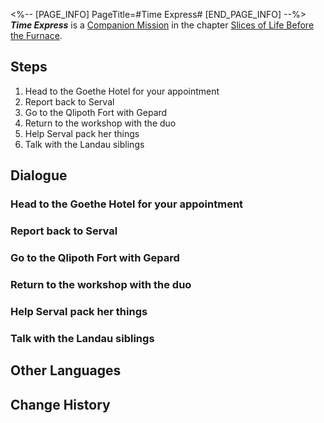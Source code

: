 <%-- [PAGE_INFO]
PageTitle=#Time Express#
[END_PAGE_INFO] --%>
{{Stub|Dialogue, characters, and location(s)}}
{{Mission Infobox
|id            = 2011402
|title         = 
|image         = Mission Time Express.png
|type          = Companion
|event_name    = 
|chapter       = Slices of Life Before the Furnace (Companion Mission Chapter)
|requirements  = [[Trailblaze Mission]] ''[[Silent Galaxy]]'' completed
|summary       = Serval decided to let go of all associations with the city and boarded the Express to explore the depths of the cosmos. However, will she achieve what she desires?
|characters    = <!--characters that appear in this mission-->
|startLocation = <!--location as it intially appears on the mission screen-->
|world         = <!--i.e. Penacony-->
|area          = <!--i.e. A Child's Dream-->
|prev          = 
|next          = 
|exp           = 350
|credits       = 25000
|stellarJade   = 
|other         = {{Card List|Traveler's Guide*2; Recipe: Disposable Kinetic Arm*1; Shield*200|delim=;}}
}}
'''''Time Express''''' is a [[Companion Mission]] in the chapter [[Slices of Life Before the Furnace (Companion Mission Chapter)|Slices of Life Before the Furnace]].

==Steps==
# Head to the Goethe Hotel for your appointment
# Report back to Serval
# Go to the Qlipoth Fort with Gepard
# Return to the workshop with the duo
# Help Serval pack her things
# Talk with the Landau siblings

<!--
==Gameplay Notes==

--><!--
==Trial Character==

-->
==Dialogue==
{{Stub Dialogue}}
{{Dialogue Start}}
:{{tx}}
{{Dialogue End}}

===Head to the Goethe Hotel for your appointment===
{{Mission Description|type=companion|location=<!--to be added-->|update|Serval invited you to have afternoon tea together at the Goethe Hotel with a clumsy excuse. After all, there is no such thing as a free lunch &mdash; You immediately realize that there is more to it.<br />No matter what, head to the Goethe Hotel and chat with Serval &mdash; Who can resist a free cup of coffee? At the very least, Serval is one of the few people in Belobog that you call your friends, no?}}
{{Dialogue Start}}
:{{tx}}
{{Dialogue End}}

===Report back to Serval===
{{Mission Description|type=companion|location=<!--to be added-->|update|As Serval requested, you asked the opinion of the Express crew and received affirmative answers. Give this good news to Serval!}}
{{Dialogue Start}}
:{{tx}}
{{Dialogue End}}

===Go to the Qlipoth Fort with Gepard===
{{Mission Description|type=companion|location=<!--to be added-->|update|Once at the workshop, you realized Serval probably won't have her wish granted &mdash; The new Supreme Guardian Bronya at Qlipoth Fort is asking Serval to return to the army and contribute to the development of the Guards.<br />Serval could not outspeak Gepard and you in this argument and went unhappily to negotiate with the Supreme Guardian, and her concerned brother is evidently worried about her.<br />Why don't you head to Qlipoth Fort with Gepard and see how the negotiation is going.}}
{{Dialogue Start}}
:{{tx}}
{{Dialogue End}}

===Return to the workshop with the duo===
{{Mission Description|type=companion|location=<!--to be added-->|update|You finally understood Bronya's true intentions after communicating with her &mdash; She passed a certain heirloom from Cocolia to Serval.<br />This rather flamboyant electric guitar seems to be connected to Serval and Cocolia's past. You'll need to return to the workshop and listen to Serval talking about it to know the details.}}
{{Dialogue Start}}
:{{tx}}
{{Dialogue End}}

===Help Serval pack her things===
{{Mission Description|type=companion|location=<!--to be added-->|update|The workshop always felt as comforting as a home. As you prepare to pack up and leave here forever, this homely feeling is intensified.<br />But this is only your personal guess... What does Serval think? She is probably the only one who knows that.<br />But this has nothing to do with you. Just help her pack for now.}}
{{Dialogue Start}}
:{{tx}}
{{Dialogue End}}

===Talk with the Landau siblings===
{{Mission Description|type=companion|location=<!--to be added-->|update|Serval had finished packing. Listen to what she and her brother have planned for the future.}}
{{Dialogue Start}}
:{{tx}}
{{Dialogue End}}

==Other Languages==
{{Other Languages
|en   = Time Express
|zhs  = 时光列车
|zht  = 時光列車
|ja   = 時間列車
|ko   = 시간 열차
|es   = El tren del tiempo
|fr   = L'Express temporel
|ru   = Экспресс времени
|th   = รถไฟแห่งกาลเวลา
|vi   = Đội Tàu Thời Gian
|de   = Zeit-Express
|id   = Kereta Waktu
|pt   = Expresso do Tempo
}}

==Change History==
{{Change History|1.0}}
